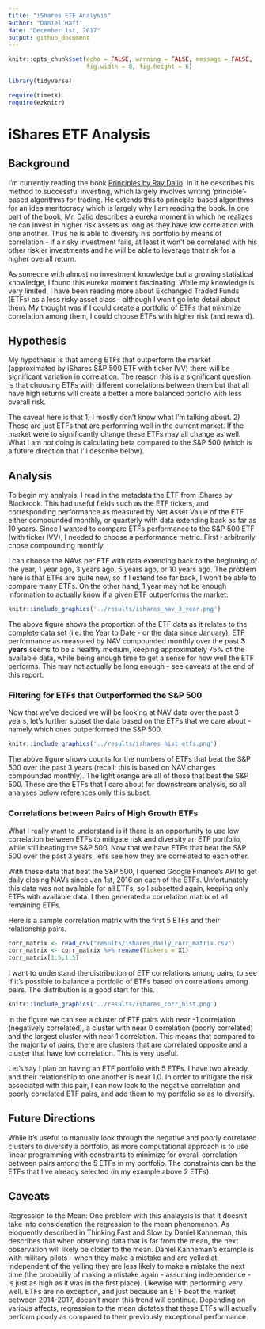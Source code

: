 ```yaml
---
title: "iShares ETF Analysis"
author: "Daniel Raff"
date: "December 1st, 2017"
output: github_document
---
```


```r
knitr::opts_chunk$set(echo = FALSE, warning = FALSE, message = FALSE,
                      fig.width = 8, fig.height = 6)
```

```r
library(tidyverse)
```

```r
require(timetk)
require(ezknitr)
```

# iShares ETF Analysis  

## Background
I'm currently reading the book [Principles by Ray Dalio](https://www.principles.com/). In it he describes his method to successful investing, which largely involves writing 'principle'-based algorithms for trading. He extends this to principle-based algorithms for an idea meritocracy which is largely why I am reading the book. In one part of the book, Mr. Dalio describes a eureka moment in which he realizes he can invest in higher risk assets as long as they have low correlation with one another. Thus he is able to diversify his portfolio by means of correlation - if a risky investment fails, at least it won't be correlated with his other riskier investments and he will be able to leverage that risk for a higher overall return. 

As someone with almost no investment knowledge but a growing statistical knowledge, I found this eureka moment fascinating. While my knowledge is very limited, I have been reading more about Exchanged Traded Funds (ETFs) as a less risky asset class - although I won't go into detail about them. My thought was if I could create a portfolio of ETFs that minimize correlation among them, I could choose ETFs with higher risk (and reward).  

## Hypothesis

My hypothesis is that among ETFs that outperform the market (approximated by iShares S&P 500 ETF with ticker IVV) there will be significant variation in correlation. The reason this is a significant question is that choosing ETFs with different correlations between them but that all have high returns will create a better a more balanced portolio with less overall risk. 

The caveat here is that 1) I mostly don't know what I'm talking about. 2) These are just ETFs that are performing well in the current market. If the market were to significantly change these ETFs may all change as well. What I am *not* doing is calculating beta compared to the S&P 500 (which is a future direction that I'll describe below). 


## Analysis

To begin my analysis, I read in the metadata the ETF from iShares by Blackrock. This had useful fields such as the ETF tickers, and corresponding performance as measured by Net Asset Value of the ETF either compounded monthly, or quarterly with data extending back as far as 10 years. Since I wanted to compare ETFs performance to the S&P 500 ETF (with ticker IVV), I needed to choose a performance metric. First I arbitrarily chose compounding monthly. 

I can choose the NAVs per ETF with data extending back to the beginning of the year, 1 year ago, 3 years ago, 5 years ago, or 10 years ago. The problem here is that ETFs are quite new, so if I extend too far back, I won't be able to compare many ETFs. On the other hand, 1 year may not be enough information to actually know if a given ETF outperforms the market.

```r
knitr::include_graphics('../results/ishares_nav_3_year.png')
```

The above figure shows the proportion of the ETF data as it relates to the complete data set (i.e. the Year to Date - or the data since January). ETF performance as measured by NAV compounded monthly over the past **3 years** seems to be a healthy medium, keeping approximately 75% of the available data, while being enough time to get a sense for how well the ETF performs. This may not actually be long enough - see caveats at the end of this report.    

### Filtering for ETFs that Outperformed the S&P 500 

Now that we've decided we will be looking at NAV data over the past 3 years, let's further subset the data based on the ETFs that we care about - namely which ones outperformed the S&P 500. 


```r
knitr::include_graphics('../results/ishares_hist_etfs.png')
```
The above figure shows counts for the numbers of ETFs that beat the S&P 500 over the past 3 years (recall: this is based on NAV changes compounded monthly). The light orange are all of those that beat the S&P 500. These are the ETFs that I care about for downstream analysis, so all analyses below references only this subset.  


### Correlations between Pairs of High Growth ETFs

What I really want to understand is if there is an opportunity to use low correlation between ETFs to mitigate risk and diversity an ETF portfolio, while still beating the S&P 500. Now that we have ETFs that beat the S&P 500 over the past 3 years, let's see how they are correlated to each other. 

With these data that beat the S&P 500, I queried Google Finance's API to get daily closing NAVs since Jan 1st, 2016 on each of the ETFs. Unfortunately this data was not available for all ETFs, so I subsetted again, keeping only ETFs with available data. I then generated a correlation matrix of all remaining ETFs.


Here is a sample correlation matrix with the first 5 ETFs and their relationship pairs.  
```r
corr_matrix <- read_csv("results/ishares_daily_corr_matrix.csv")
corr_matrix <- corr_matrix %>% rename(Tickers = X1)
corr_matrix[1:5,1:5]
```

I want to understand the distribution of ETF correlations among pairs, to see if it's possible to balance a portfolio of ETFs based on correlations among pairs. The distribution is a good start for this. 

```r
knitr::include_graphics('../results/ishares_corr_hist.png')
```

In the figure we can see a cluster of ETF pairs with near -1 correlation (negatively correlated), a cluster with near 0 correlation (poorly correlated) and the largest cluster with near 1 correlation. This means that compared to the majority of pairs, there are clusters that are correlated opposite and a cluster that have low correlation. This is very useful.

Let's say I plan on having an ETF portfolio with 5 ETFs. I have two already, and their relationship to one another is near 1.0. In order to mitigate the risk associated with this pair, I can now look to the negative correlation and poorly correlated ETF pairs, and add them to my portfolio so as to diversify. 

## Future Directions

While it's useful to manually look through the negative and poorly correlated clusters to diversify a portfolio, as more computational approach is to use linear programming with constraints to minimize for overall correlation between pairs among the 5 ETFs in my portfolio. The constraints can be the ETFs that I've already selected (in my example above 2 ETFs). 


## Caveats

Regression to the Mean: One problem with this analaysis is that it doesn't take into consideration the regression to the mean phenomenon. As eloquently described in Thinking Fast and Slow by Daniel Kahneman, this describes that when observing data that is far from the mean, the next observation will likely be closer to the mean. Daniel Kahneman's example is with military pilots - when they make a mistake and are yelled at, independent of the yelling they are less likely to make a mistake the next time (the probabiliy of making a mistake again - assuming independence - is just as high as it was in the first place). Likewise with performing very well. ETFs are no exception, and just because an ETF beat the market between 2014-2017, doesn't mean this trend will continue. Depending on various affects, regression to the mean dictates that these ETFs will actually perform poorly as compared to their previously exceptional performance.  


